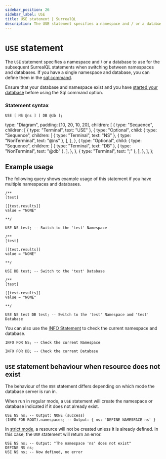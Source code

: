 ```yaml
---
sidebar_position: 26
sidebar_label: USE
title: USE statement | SurrealQL
description: The USE statement specifies a namespace and / or a database to use for the subsequent SurrealQL statements when switching between namespaces and databases.
---
```



# `USE` statement

The `USE` statement specifies a namespace and / or a database to use for the subsequent SurrealQL statements when switching between namespaces and databases. If you have a single namespace and database, you can define them in the [sql command](/docs/surrealdb/cli/sql#example-usage).

Ensure that your database and namespace exist and you have [started your database](/docs/surrealdb/cli/start) before using the Sql command option.

### Statement syntax

<Tabs syncKey="use-statement">
  <TabItem label="SurrealQL Syntax">

```syntax title="SurrealQL Syntax"
USE [ NS @ns ] [ DB @db ];
```

  </TabItem>
  <TabItem label="Railroad Diagram">

  type: "Diagram",
  padding: [10, 20, 10, 20],
  children: [
    {
      type: "Sequence",
      children: [
        { type: "Terminal", text: "USE" },
        {
          type: "Optional",
          child: {
            type: "Sequence",
            children: [
              { type: "Terminal", text: "NS" },
              { type: "NonTerminal", text: "@ns" },
            ],
          },
        },
        {
          type: "Optional",
          child: {
            type: "Sequence",
            children: [
              { type: "Terminal", text: "DB" },
              { type: "NonTerminal", text: "@db" },
            ],
          },
        },
        { type: "Terminal", text: ";" },
      ],
    },
  ],
};

<RailroadDiagram ast={useAst} className="my-6" />

  </TabItem>
</Tabs>

## Example usage

The following query shows example usage of this statement if you have multiple namespaces and databases.

```surql
/**
[test]

[[test.results]]
value = "NONE"

**/

USE NS test; -- Switch to the 'test' Namespace
```

```surql
/**
[test]

[[test.results]]
value = "NONE"

**/

USE DB test; -- Switch to the 'test' Database
```

```surql
/**
[test]

[[test.results]]
value = "NONE"

**/

USE NS test DB test; -- Switch to the 'test' Namespace and 'test' Database
```

You can also use the [INFO Statement](/docs/surrealql/statements/info) to check the current namespace and database.

```surql
INFO FOR NS; -- Check the current Namespace
```

```surql
INFO FOR DB; -- Check the current Database
```

## `USE` statement behaviour when resource does not exist

<Since v="v3.0.0-alpha.8" />

The behaviour of the `USE` statement differs depending on which mode the database server is run in.

When run in regular mode, a `USE` statement will create the namespace or database indicated if it does not already exist.

```surql
USE NS ns; -- Output: NONE (success)
(INFO FOR ROOT).namespaces; -- Output: { ns: 'DEFINE NAMESPACE ns' }
```

In [strict mode](/docs/surrealdb/cli/start#strict-mode), a resource will not be created unless it is already defined. In this case, the `USE` statement will return an error.

```surql
USE NS ns; -- Output: "The namespace 'ns' does not exist"
DEFINE NS ns;
USE NS ns; -- Now defined, no error
```